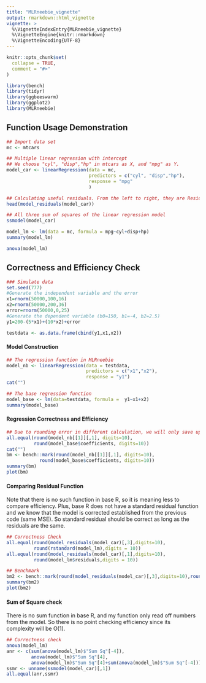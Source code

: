 ```yaml
---
title: "MLRneebie_vignette"
output: rmarkdown::html_vignette
vignette: >
  %\VignetteIndexEntry{MLRneebie_vignette}
  %\VignetteEngine{knitr::rmarkdown}
  %\VignetteEncoding{UTF-8}
---
```


```r
knitr::opts_chunk$set(
  collapse = TRUE,
  comment = "#>"
)

```

```r
library(bench)
library(tidyr)
library(ggbeeswarm)
library(ggplot2)
library(MLRneebie)
```

## Function Usage Demonstration
```r
## Import data set
mc <- mtcars
```
```r
## Multiple linear regression with intercept
## We choose "cyl", "disp","hp" in mtcars as X, and "mpg" as Y.
model_car <- linearRegression(data = mc, 
                              predictors = c("cyl", "disp","hp"),
                              response = "mpg"
                              )
```
```r
## Calculating useful residuals. From the left to right, they are Residual, Std_Residual, and Studentized_Residual.
head(model_residuals(model_car))
```
```r
## All three sum of squares of the linear regression model
ssmodel(model_car)
```

```r
model_lm <- lm(data = mc, formula = mpg~cyl+disp+hp)
summary(model_lm)
```

```r
anova(model_lm)
```

## Correctness and Efficiency Check

```r
### Simulate data
set.seed(777)
#Generate the independent variable and the error
x1=rnorm(50000,100,16)
x2=rnorm(50000,200,36)
error=rnorm(50000,0,25)
#Generate the dependent variable (b0=150, b1=-4, b2=2.5)
y1=200-(5*x1)+(10*x2)+error

testdata <- as.data.frame(cbind(y1,x1,x2))
```

#### Model Construction
```r
## The regression function in MLRneebie
model_nb <- linearRegression(data = testdata, 
                             predictors = c("x1","x2"),
                             response = "y1")
cat("")

## The base regression function
model_base <- lm(data=testdata, formula =  y1~x1+x2)
summary(model_base)
```
#### Regression Correctness and Efficiency
```r
## Due to rounding error in different calculation, we will only save up to 10 digits.
all.equal(round(model_nb[[1]][,1], digits=10),
          round(model_base$coefficients, digits=10))
cat("")
bm <- bench::mark(round(model_nb[[1]][,1], digits=10),
            round(model_base$coefficients, digits=10))
summary(bm)
plot(bm)
```

#### Comparing Residual Function
Note that there is no such function in base R, so it is meaning less to compare efficiency.
Plus, base R does not have a standard residual function and we know that the model is corrected established from the previous code (same MSE). So standard residual should be correct as long as the residuals are the same.
```r
## Correctness Check
all.equal(round(model_residuals(model_car)[,3],digits=10), 
          round(rstandard(model_lm),digits = 10))
all.equal(round(model_residuals(model_car)[,1],digits=10), 
          round(model_lm$residuals,digits = 10))

## Benchmark
bm2 <- bench::mark(round(model_residuals(model_car)[,3],digits=10),round(rstandard(model_lm),digits = 10))
summary(bm2)
plot(bm2)
```

#### Sum of Square check
There is no sum function in base R, and my function only read off numbers from the model. So there is no point checking efficiency since its complexity will be O(1).
```r
## Correctness check
anova(model_lm)
anr <- c(sum(anova(model_lm)$"Sum Sq"[-4]),
         anova(model_lm)$"Sum Sq"[4],
         anova(model_lm)$"Sum Sq"[4]+sum(anova(model_lm)$"Sum Sq"[-4]))
ssmr <- unname(ssmodel(model_car)[,1])
all.equal(anr,ssmr)
```











